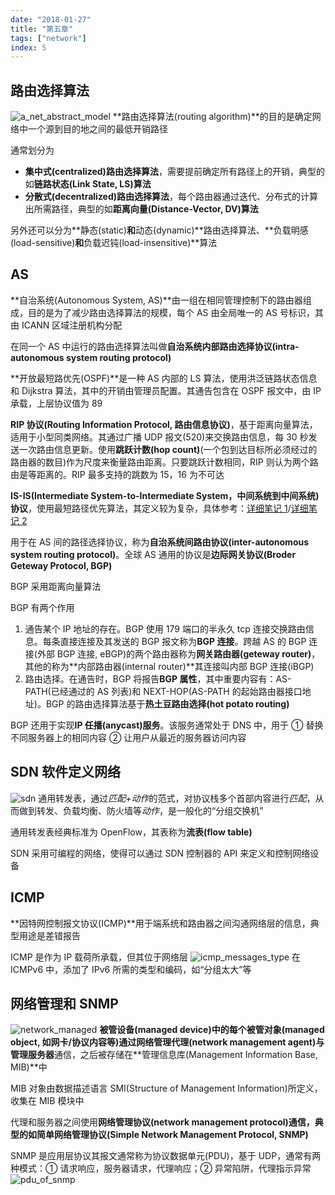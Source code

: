 ```yaml
---
date: "2018-01-27"
title: "第五章"
tags: ["network"]
index: 5
---
```


## 路由选择算法

![a_net_abstract_model](/images/network/a_net_abstract_model.webp)
**路由选择算法(routing algorithm)**的目的是确定网络中一个源到目的地之间的最低开销路径

通常划分为

- **集中式(centralized)路由选择算法**，需要提前确定所有路径上的开销，典型的如**链路状态(Link State, LS)算法**
- **分散式(decentralized)路由选择算法**，每个路由器通过迭代、分布式的计算出所需路径，典型的如**距离向量(Distance-Vector, DV)算法**

另外还可以分为**静态(static)**和**动态(dynamic)**路由选择算法、**负载明感(load-sensitive)**和**负载迟钝(load-insensitive)**算法

## AS

**自治系统(Autonomous System, AS)**由一组在相同管理控制下的路由器组成，目的是为了减少路由选择算法的规模，每个 AS 由全局唯一的 AS 号标识，其由 ICANN 区域注册机构分配

在同一个 AS 中运行的路由选择算法叫做**自治系统内部路由选择协议(intra-autonomous system routing protocol)**

**开放最短路优先(OSPF)**是一种 AS 内部的 LS 算法，使用洪泛链路状态信息和 Dijkstra 算法，其中的开销由管理员配置。其通告包含在 OSPF 报文中，由 IP 承载，上层协议值为 89

**RIP 协议(Routing Information Protocol, 路由信息协议)**，基于距离向量算法，适用于小型同类网络。其通过广播 UDP 报文(520)来交换路由信息，每 30 秒发送一次路由信息更新。使用**跳跃计数(hop count)**(一个包到达目标所必须经过的路由器的数目)作为尺度来衡量路由距离。只要跳跃计数相同，RIP 则认为两个路由是等距离的。RIP 最多支持的跳数为 15，16 为不可达

**IS-IS(Intermediate System-to-Intermediate System，中间系统到中间系统)协议**，使用最短路径优先算法，其定义较为复杂，具体参考：[详细笔记 1](https://blog.51cto.com/wt7315/2085071)/[详细笔记 2](https://baike.baidu.com/item/is-is)

用于在 AS 间的路径选择协议，称为**自治系统间路由协议(inter-autonomous system routing protocol)**。全球 AS 通用的协议是**边际网关协议(Broder Geteway Protocol, BGP)**

BGP 采用距离向量算法

BGP 有两个作用

1. 通告某个 IP 地址的存在。BGP 使用 179 端口的半永久 tcp 连接交换路由信息。每条直接连接及其发送的 BGP 报文称为**BGP 连接**。跨越 AS 的 BGP 连接(外部 BGP 连接, eBGP)的两个路由器称为**网关路由器(geteway router)**，其他的称为**内部路由器(internal router)**其连接叫内部 BGP 连接(iBGP)
2. 路由选择。在通告时，BGP 将报告**BGP 属性**，其中重要内容有：AS-PATH(已经通过的 AS 列表)和 NEXT-HOP(AS-PATH 的起始路由器接口地址)。BGP 的路由选择算法基于**热土豆路由选择(hot potato routing)**

BGP 还用于实现**IP 任播(anycast)服务**。该服务通常处于 DNS 中，用于 ① 替换不同服务器上的相同内容 ② 让用户从最近的服务器访问内容

## SDN 软件定义网络

![sdn](/images/network/sdn.webp)
通用转发表，通过*匹配+动作*的范式，对协议栈多个首部内容进行*匹配*，从而做到转发、负载均衡、防火墙等*动作*，是一般化的“分组交换机”

通用转发表经典标准为 OpenFlow，其表称为**流表(flow table)**

SDN 采用可编程的网络，使得可以通过 SDN 控制器的 API 来定义和控制网络设备

## ICMP

**因特网控制报文协议(ICMP)**用于端系统和路由器之间沟通网络层的信息，典型用途是差错报告

ICMP 是作为 IP 载荷所承载，但其位于网络层
![icmp_messages_type](/images/network/icmp_messages_type.webp)
在 ICMPv6 中，添加了 IPv6 所需的类型和编码，如“分组太大”等

## 网络管理和 SNMP

![network_managed](/images/network/network_managed.webp)
**被管设备(managed device)**中的每个**被管对象(managed object, 如网卡/协议内容等)**通过**网络管理代理(network management agent)**与**管理服务器**通信，之后被存储在**管理信息库(Management Information Base, MIB)**中

MIB 对象由数据描述语言 SMI(Structure of Management Information)所定义，收集在 MIB 模块中

代理和服务器之间使用**网络管理协议(network management protocol)**通信，典型的如**简单网络管理协议(Simple Network Management Protocol, SNMP)**

SNMP 是应用层协议其报文通常称为协议数据单元(PDU)，基于 UDP，通常有两种模式：① 请求响应，服务器请求，代理响应；② 异常陷阱，代理指示异常
![pdu_of_snmp](/images/network/pdu_of_snmp.webp)
